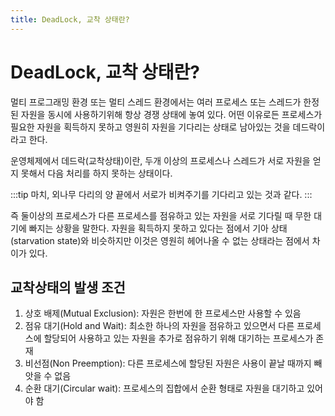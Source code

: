 ```yaml
---
title: DeadLock, 교착 상태란?
---
```



# DeadLock, 교착 상태란?

멀티 프로그래밍 환경 또는 멀티 스레드 환경에서는 여러 프로세스 또는 스레드가 한정된 자원을 동시에 사용하기위해
항상 경쟁 상태에 놓여 있다.
어떤 이유로든 프로세스가 필요한 자원을 획득하지 못하고 영원히 자원을 기다리는 상태로 남아있는 것을 데드락이라고 한다.

운영체제에서 데드락(교착상태)이란, 두개 이상의 프로세스나 스레드가 서로 자원을 얻지 못해서 다음 처리를 하지 못하는 상태이다.

:::tip
마치, 외나무 다리의 양 끝에서 서로가 비켜주기를 기다리고 있는 것과 같다.
:::

즉 둘이상의 프로세스가 다른 프로세스를 점유하고 있는 자원을 서로 기다릴 때 무한 대기에 빠지는 상황을 말한다.
자원을 획득하지 못하고 있다는 점에서 기아 상태(starvation state)와 비슷하지만 이것은 영원히 헤어나올 수 없는 상태라는 점에서 차이가 있다.

## 교착상태의 발생 조건

1. 상호 배제(Mutual Exclusion): 자원은 한번에 한 프로세스만 사용할 수 있음
2. 점유 대기(Hold and Wait): 최소한 하나의 자원을 점유하고 있으면서 다른 프로세스에 할당되어 사용하고
   있는 자원을 추가로 점유하기 위해 대기하는 프로세스가 존재
3. 비선점(Non Preemption): 다른 프로세스에 할당된 자원은 사용이 끝날 때까지 빼앗을 수 없음
4. 순환 대기(Circular wait): 프로세스의 집합에서 순환 형태로 자원을 대기하고 있어야 함
